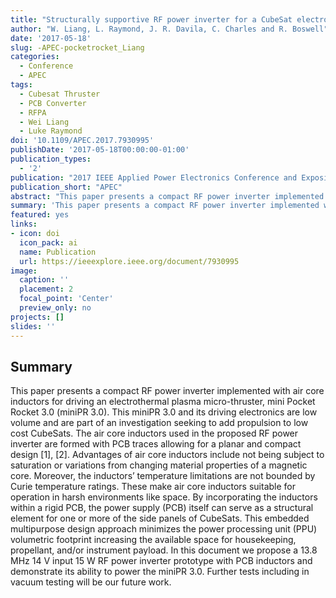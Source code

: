 ```yaml
---
title: "Structurally supportive RF power inverter for a CubeSat electrothermal plasma micro-thruster with PCB inductors"
author: "W. Liang, L. Raymond, J. R. Davila, C. Charles and R. Boswell"
date: '2017-05-18'
slug: -APEC-pocketrocket_Liang
categories:
  - Conference
  - APEC
tags: 
  - Cubesat Thruster
  - PCB Converter
  - RFPA
  - Wei Liang
  - Luke Raymond
doi: '10.1109/APEC.2017.7930995'
publishDate: '2017-05-18T00:00:00-01:00'
publication_types:
  - '2'
publication: "2017 IEEE Applied Power Electronics Conference and Exposition (APEC)"
publication_short: "APEC"
abstract: "This paper presents a compact RF power inverter implemented with air core inductors for driving an electrothermal plasma micro-thruster, mini Pocket Rocket 3.0 (miniPR 3.0). This miniPR 3.0 and its driving electronics are low volume and are part of an investigation seeking to add propulsion to low cost CubeSats. The air core inductors used in the proposed RF power inverter are formed with PCB traces allowing for a planar and compact design [1], [2]. Advantages of air core inductors include not being subject to saturation or variations from changing material properties of a magnetic core. Moreover, the inductors' temperature limitations are not bounded by Curie temperature ratings. These make air core inductors suitable for operation in harsh environments like space. By incorporating the inductors within a rigid PCB, the power supply (PCB) itself can serve as a structural element for one or more of the side panels of CubeSats. This embedded multipurpose design approach minimizes the power processing unit (PPU) volumetric footprint increasing the available space for housekeeping, propellant, and/or instrument payload. In this document we propose a 13.8 MHz 14 V input 15 W RF power inverter prototype with PCB inductors and demonstrate its ability to power the miniPR 3.0. Further tests including in vacuum testing will be our future work."
summary: 'This paper presents a compact RF power inverter implemented with air core inductors for driving an electrothermal plasma micro-thruster, mini Pocket Rocket 3.0 (miniPR 3.0). This miniPR 3.0 and its driving electronics are low volume and are part of an investigation seeking to add propulsion to low cost CubeSats. The air core inductors used in the proposed RF power inverter are formed with PCB traces allowing for a planar and compact design. Advantages of air core inductors include not being subject to saturation or variations from changing material properties of a magnetic core.'
featured: yes
links:
- icon: doi
  icon_pack: ai
  name: Publication
  url: https://ieeexplore.ieee.org/document/7930995
image:
  caption: ''
  placement: 2
  focal_point: 'Center'
  preview_only: no
projects: []
slides: ''
---
```


## Summary

This paper presents a compact RF power inverter implemented with air core inductors for driving an electrothermal plasma micro-thruster, mini Pocket Rocket 3.0 (miniPR 3.0). This miniPR 3.0 and its driving electronics are low volume and are part of an investigation seeking to add propulsion to low cost CubeSats. The air core inductors used in the proposed RF power inverter are formed with PCB traces allowing for a planar and compact design [1], [2]. Advantages of air core inductors include not being subject to saturation or variations from changing material properties of a magnetic core. Moreover, the inductors' temperature limitations are not bounded by Curie temperature ratings. These make air core inductors suitable for operation in harsh environments like space. By incorporating the inductors within a rigid PCB, the power supply (PCB) itself can serve as a structural element for one or more of the side panels of CubeSats. This embedded multipurpose design approach minimizes the power processing unit (PPU) volumetric footprint increasing the available space for housekeeping, propellant, and/or instrument payload. In this document we propose a 13.8 MHz 14 V input 15 W RF power inverter prototype with PCB inductors and demonstrate its ability to power the miniPR 3.0. Further tests including in vacuum testing will be our future work.
